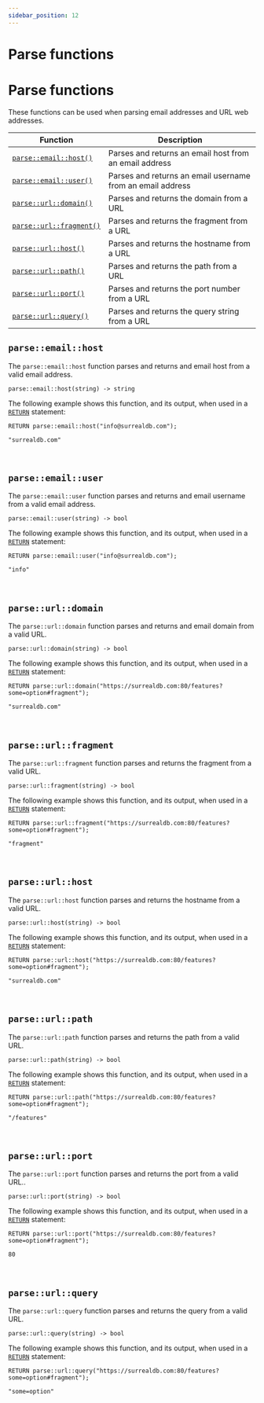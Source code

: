 ```yaml
---
sidebar_position: 12
---
```


# Parse functions

# Parse functions

These functions can be used when parsing email addresses and URL web addresses.

<table>
<thead>
  <tr>
    <th scope="col">Function</th>
    <th scope="col">Description</th>
  </tr>
</thead>
<tbody>
  <tr>
    <td scope="row" data-label="Function"><a href="#parseemailhost"><code>parse::email::host()</code></a></td>
    <td scope="row" data-label="Description">Parses and returns an email host from an email address</td>
  </tr>
  <tr>
    <td scope="row" data-label="Function"><a href="#parseemailuser"><code>parse::email::user()</code></a></td>
    <td scope="row" data-label="Description">Parses and returns an email username from an email address</td>
  </tr>
  <tr>
    <td scope="row" data-label="Function"><a href="#parseurldomain"><code>parse::url::domain()</code></a></td>
    <td scope="row" data-label="Description">Parses and returns the domain from a URL</td>
  </tr>
  <tr>
    <td scope="row" data-label="Function"><a href="#parseurlfragment"><code>parse::url::fragment()</code></a></td>
    <td scope="row" data-label="Description">Parses and returns the fragment from a URL</td>
  </tr>
  <tr>
    <td scope="row" data-label="Function"><a href="#parseurlhost"><code>parse::url::host()</code></a></td>
    <td scope="row" data-label="Description">Parses and returns the hostname from a URL</td>
  </tr>
  <tr>
    <td scope="row" data-label="Function"><a href="#parseurlpath"><code>parse::url::path()</code></a></td>
    <td scope="row" data-label="Description">Parses and returns the path from a URL</td>
  </tr>
  <tr>
    <td scope="row" data-label="Function"><a href="#parseurlport"><code>parse::url::port()</code></a></td>
    <td scope="row" data-label="Description">Parses and returns the port number from a URL</td>
  </tr>
  <tr>
    <td scope="row" data-label="Function"><a href="#parseurlquery"><code>parse::url::query()</code></a></td>
    <td scope="row" data-label="Description">Parses and returns the query string from a URL</td>
  </tr>
</tbody>
</table>

## `parse::email::host`

The `parse::email::host` function parses and returns and email host from a valid email address.

```surql title="API DEFINITION"
parse::email::host(string) -> string
```
The following example shows this function, and its output, when used in a [`RETURN`](/docs/surrealdb/surrealql/statements/return) statement:

```surql
RETURN parse::email::host("info@surrealdb.com");

"surrealdb.com"
```

<br />

## `parse::email::user`

The `parse::email::user` function parses and returns and email username from a valid email address.

```surql title="API DEFINITION"
parse::email::user(string) -> bool
```
The following example shows this function, and its output, when used in a [`RETURN`](/docs/surrealdb/surrealql/statements/return) statement:

```surql
RETURN parse::email::user("info@surrealdb.com");

"info"
```

<br />

## `parse::url::domain`

The `parse::url::domain` function parses and returns and email domain from a valid URL.

```surql title="API DEFINITION"
parse::url::domain(string) -> bool
```
The following example shows this function, and its output, when used in a [`RETURN`](/docs/surrealdb/surrealql/statements/return) statement:

```surql
RETURN parse::url::domain("https://surrealdb.com:80/features?some=option#fragment");

"surrealdb.com"
```

<br />

## `parse::url::fragment`

The `parse::url::fragment` function parses and returns the fragment from a valid URL.

```surql title="API DEFINITION"
parse::url::fragment(string) -> bool
```
The following example shows this function, and its output, when used in a [`RETURN`](/docs/surrealdb/surrealql/statements/return) statement:

```surql
RETURN parse::url::fragment("https://surrealdb.com:80/features?some=option#fragment");

"fragment"
```

<br />

## `parse::url::host`

The `parse::url::host` function parses and returns the hostname from a valid URL.

```surql title="API DEFINITION"
parse::url::host(string) -> bool
```
The following example shows this function, and its output, when used in a [`RETURN`](/docs/surrealdb/surrealql/statements/return) statement:

```surql
RETURN parse::url::host("https://surrealdb.com:80/features?some=option#fragment");

"surrealdb.com"
```

<br />

## `parse::url::path`

The `parse::url::path`  function parses and returns the path from a valid URL.

```surql title="API DEFINITION"
parse::url::path(string) -> bool
```
The following example shows this function, and its output, when used in a [`RETURN`](/docs/surrealdb/surrealql/statements/return) statement:

```surql
RETURN parse::url::path("https://surrealdb.com:80/features?some=option#fragment");

"/features"
```

<br />

## `parse::url::port`

The `parse::url::port` function parses and returns the port from a valid URL..

```surql title="API DEFINITION"
parse::url::port(string) -> bool
```
The following example shows this function, and its output, when used in a [`RETURN`](/docs/surrealdb/surrealql/statements/return) statement:

```surql
RETURN parse::url::port("https://surrealdb.com:80/features?some=option#fragment");

80
```

<br />

## `parse::url::query`

The `parse::url::query` function parses and returns the query from a valid URL.

```surql title="API DEFINITION"
parse::url::query(string) -> bool
```
The following example shows this function, and its output, when used in a [`RETURN`](/docs/surrealdb/surrealql/statements/return) statement:

```surql
RETURN parse::url::query("https://surrealdb.com:80/features?some=option#fragment");

"some=option"
```

<br /><br />